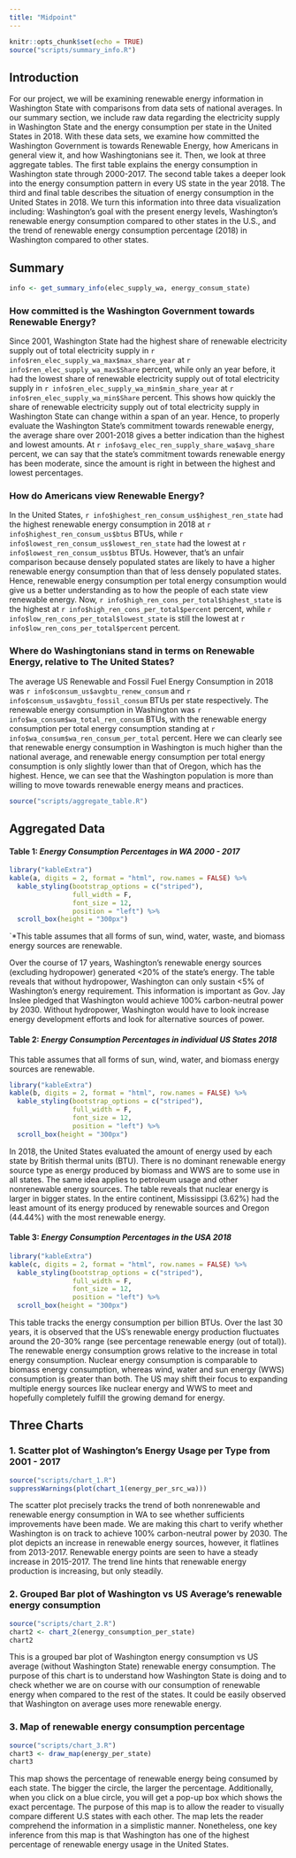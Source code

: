 ```yaml
---
title: "Midpoint"
---
```

```r
knitr::opts_chunk$set(echo = TRUE)
source("scripts/summary_info.R")
```

## Introduction

For our project, we will be examining renewable energy information in Washington
State with comparisons from data sets of national averages. In our summary
section, we include raw data regarding the electricity supply in Washington
State and the energy consumption per state in the United States in 2018.
With these data sets, we examine how committed the Washington Government is
towards Renewable Energy, how Americans in general view it, and how
Washingtonians see it. Then, we look at three aggregate tables. The first table
explains the energy consumption in Washington state through 2000-2017. The
second table takes a deeper look into the energy consumption pattern in every US
state in the year 2018. The third and final table describes the situation of
energy consumption in the United States in 2018. We turn this information into
three data visualization including: Washington’s goal with the present energy
levels, Washington’s renewable energy consumption compared to other states in
the U.S., and the trend of renewable energy consumption percentage (2018) in
Washington compared to other states.

## Summary
```r
info <- get_summary_info(elec_supply_wa, energy_consum_state)
```

### How committed is the Washington Government towards Renewable Energy?

Since 2001, Washington State had the highest share of renewable electricity
supply out of total electricity supply in
`r info$ren_elec_supply_wa_max$max_share_year` at
`r info$ren_elec_supply_wa_max$Share` percent, while only an year before,
it had the lowest share of renewable electricity supply out of total electricity
supply in `r info$ren_elec_supply_wa_min$min_share_year` at
`r info$ren_elec_supply_wa_min$Share` percent. This shows how quickly the share
of renewable electricity supply out of total electricity supply in Washington
State can change within a span of an year. Hence, to properly evaluate the
Washington State's commitment towards renewable energy, the average share over
2001-2018 gives a better indication than the highest and lowest amounts. At
`r info$avg_elec_ren_supply_share_wa$avg_share` percent, we can say that the
state's commitment towards renewable energy has been moderate, since the amount
is right in between the highest and lowest percentages.

### How do Americans view Renewable Energy?

In the United States, `r info$highest_ren_consum_us$highest_ren_state` had the
highest renewable energy consumption in 2018 at
`r info$highest_ren_consum_us$btus` BTUs,
while `r info$lowest_ren_consum_us$lowest_ren_state` had the lowest at
`r info$lowest_ren_consum_us$btus` BTUs. However, that's an unfair comparison
because densely populated states are likely to have a higher renewable energy
consumption than that of less densely populated states. Hence,
renewable energy consumption per total energy consumption would give us a better
understanding as to how the people of each state view renewable energy. Now,
`r info$high_ren_cons_per_total$highest_state` is the highest at
`r info$high_ren_cons_per_total$percent` percent, while
`r info$low_ren_cons_per_total$lowest_state` is still the lowest at
`r info$low_ren_cons_per_total$percent` percent.

### Where do Washingtonians stand in terms on Renewable Energy, relative to The United States?

The average US Renewable and Fossil Fuel Energy Consumption in 2018 was
`r info$consum_us$avgbtu_renew_consum` and
`r info$consum_us$avgbtu_fossil_consum` BTUs per state respectively. The
renewable energy consumption in Washington was
`r info$wa_consum$wa_total_ren_consum` BTUs, with the renewable
energy consumption per total energy consumption standing at
`r info$wa_consum$wa_ren_consum_per_total` percent. Here we can clearly see that
renewable energy consumption in Washington is much higher than the national
average, and renewable energy consumption per total energy consumption is only
slightly lower than that of Oregon, which has the highest. Hence, we can see
that the Washington population is more than willing to move towards renewable
energy means and practices.
```r
source("scripts/aggregate_table.R")
```

## Aggregated Data
#### Table 1: *Energy Consumption Percentages in WA 2000 - 2017*
```r
library("kableExtra")
kable(a, digits = 2, format = "html", row.names = FALSE) %>%
  kable_styling(bootstrap_options = c("striped"),
                full_width = F,
                font_size = 12,
                position = "left") %>%
  scroll_box(height = "300px")
```
`*This table assumes that all forms of sun, wind, water, waste, and biomass
energy sources are renewable.

Over the course of 17 years, Washington's renewable energy sources
(excluding hydropower) generated <20% of the state's energy. The table reveals
that without hydropower, Washington can only sustain <5% of Washington's energy
requirement. This information is important as Gov. Jay Inslee pledged that
Washington would achieve 100% carbon-neutral power by 2030. Without hydropower,
Washington would have to look increase energy development efforts and look for
alternative sources of power.

#### Table 2: *Energy Consumption Percentages in individual US States 2018*
This table assumes that all forms of sun, wind, water, and biomass energy
sources are renewable.
```r
library("kableExtra")
kable(b, digits = 2, format = "html", row.names = FALSE) %>%
  kable_styling(bootstrap_options = c("striped"),
                full_width = F,
                font_size = 12,
                position = "left") %>%
  scroll_box(height = "300px")
```

In 2018, the United States evaluated the amount of energy used by each state by
British thermal units (BTU). There is no dominant renewable energy source type
as energy produced by biomass and WWS are to some use in all states. The same
idea applies to petroleum usage and other nonrenewable energy sources. The table
reveals that nuclear energy is larger in bigger states. In the entire continent,
Mississippi (3.62%) had the least amount of its energy produced by renewable
sources and Oregon (44.44%) with the most renewable energy.

#### Table 3: *Energy Consumption Percentages in the USA 2018*
```r
library("kableExtra")
kable(c, digits = 2, format = "html", row.names = FALSE) %>%
  kable_styling(bootstrap_options = c("striped"),
                full_width = F,
                font_size = 12,
                position = "left") %>%
  scroll_box(height = "300px")
```
This table tracks the energy consumption per billion BTUs. Over the last 30
years, it is observed that the US's renewable energy production fluctuates
around the 20-30% range (see percentage renewable energy (out of total)). The
renewable energy consumption grows relative to the increase in total energy
consumption. Nuclear energy consumption is comparable to biomass energy
consumption, whereas wind, water and sun energy (WWS) consumption is greater
than both. The US may shift their focus to expanding multiple energy sources
like nuclear energy and WWS to meet and hopefully completely fulfill the growing
demand for energy.

## Three Charts

### 1. Scatter plot of Washington's Energy Usage per Type from 2001 - 2017
```r
source("scripts/chart_1.R")
suppressWarnings(plot(chart_1(energy_per_src_wa)))
```

The scatter plot precisely tracks the trend of both nonrenewable and renewable
energy consumption in WA to see whether sufficients improvements have been made.
We are making this chart to verify whether Washington is on track to achieve
100% carbon-neutral power by 2030. The plot depicts an increase in renewable
energy sources, however, it flatlines from 2013-2017. Renewable energy points
are seen to have a steady increase in 2015-2017. The trend line hints that
renewable energy production is increasing, but only steadily.

### 2. Grouped Bar plot of Washington vs US Average's renewable energy consumption
```r
source("scripts/chart_2.R")
chart2 <- chart_2(energy_consumption_per_state)
chart2
```

This is a grouped bar plot of Washington energy consumption vs US average
(without Washington State) renewable energy consumption. The purpose of this
chart is to understand how Washington State is doing and to check whether we are
on course with our consumption of renewable energy when compared to the rest of
the states. It could be easily observed that Washington on average uses more
renewable energy.

### 3. Map of renewable energy consumption percentage
```r
source("scripts/chart_3.R")
chart3 <- draw_map(energy_per_state)
chart3
```

This map shows the percentage of renewable energy being consumed by each
state. The bigger the circle, the larger the percentage. Additionally, when you
click on a blue circle, you will get a pop-up box which shows the exact
percentage. The purpose of this map is to allow the reader to visually compare
different U.S states with each other. The map lets the reader comprehend the
information in a simplistic manner. Nonetheless, one key inference from this map
is that Washington has one of the highest percentage of renewable energy usage
in the United States.